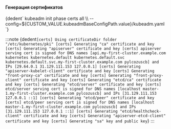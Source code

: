 



<h4>Генерация сертификатов</h4>
<CodeBlock language="bash">
  {dedent`
    kubeadm init phase certs all \\
      --config=${CUSTOM_VALUE.kubeadmBaseConfigPath.value}/kubeadm.yaml
  `}
</CodeBlock>

:::note
<CodeBlock language="bash">
  {dedent`
    [certs] Using certificateDir folder "/etc/kubernetes/pki"
    [certs] Generating "ca" certificate and key
    [certs] Generating "apiserver" certificate and key
    [certs] apiserver serving cert is signed for DNS names [api.my-first-cluster.example.com kubernetes kubernetes.default kubernetes.default.svc kubernetes.default.svc.my-first-cluster.example.com pylcozuscb] and IPs [29.64.0.1 31.129.111.153 127.0.0.1]
    [certs] Generating "apiserver-kubelet-client" certificate and key
    [certs] Generating "front-proxy-ca" certificate and key
    [certs] Generating "front-proxy-client" certificate and key
    [certs] Generating "etcd/ca" certificate and key
    [certs] Generating "etcd/server" certificate and key
    [certs] etcd/server serving cert is signed for DNS names [localhost master-1.my-first-cluster.example.com pylcozuscb] and IPs [31.129.111.153 127.0.0.1 ::1]
    [certs] Generating "etcd/peer" certificate and key
    [certs] etcd/peer serving cert is signed for DNS names [localhost master-1.my-first-cluster.example.com pylcozuscb] and IPs [31.129.111.153 127.0.0.1 ::1]
    [certs] Generating "etcd/healthcheck-client" certificate and key
    [certs] Generating "apiserver-etcd-client" certificate and key
    [certs] Generating "sa" key and public key
  `}
</CodeBlock>
:::

